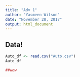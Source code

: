 ```yaml
---
title: "Adv 1"
author: "Yasmeen Wilson"
date: "November 28, 2017"
output: html_document
---
```


## Data!

```r

Auto_df <- read.csv("Auto.csv")
Auto_df

##wow
```
